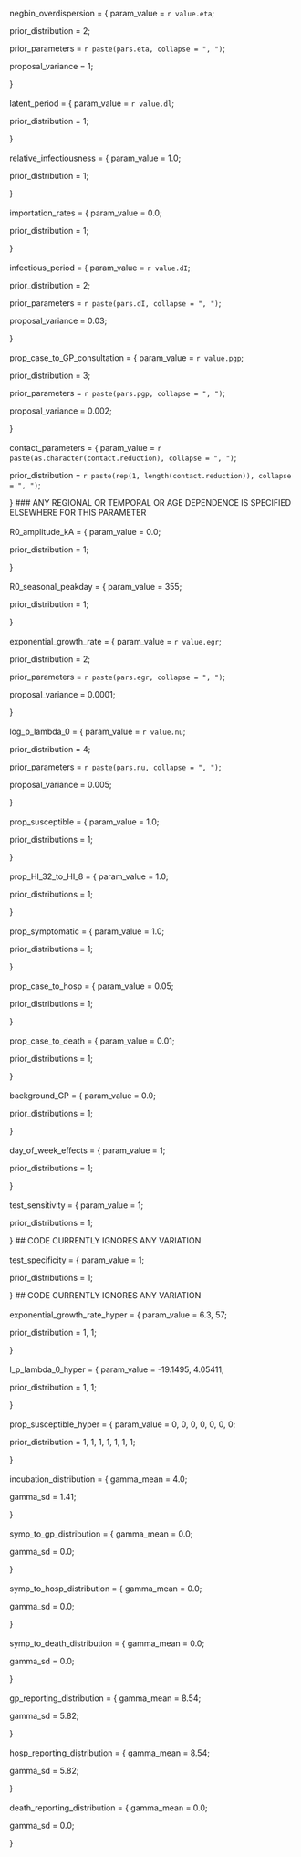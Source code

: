 negbin_overdispersion = { param_value = `r value.eta`;

prior_distribution = 2;

prior_parameters = `r paste(pars.eta, collapse = ", ")`;

proposal_variance = 1;

} 
<br>
<br>
latent_period = { param_value = `r value.dl`;

prior_distribution = 1;

}
<br>
<br>
relative_infectiousness = { param_value = 1.0;

prior_distribution = 1;
			    
}
<br>
<br>
importation_rates = { param_value = 0.0;

prior_distribution = 1;

}
<br>
<br>
infectious_period = { param_value = `r value.dI`;

prior_distribution = 2;

prior_parameters = `r paste(pars.dI, collapse = ", ")`;

proposal_variance = 0.03;

}
<br>
<br>
prop_case_to_GP_consultation = { param_value = `r value.pgp`;

prior_distribution = 3;

prior_parameters = `r paste(pars.pgp, collapse = ", ")`;

proposal_variance = 0.002;

}
<br>
<br>
contact_parameters = { param_value = `r paste(as.character(contact.reduction), collapse = ", ")`;

prior_distribution = `r paste(rep(1, length(contact.reduction)), collapse = ", ")`;

} ### ANY REGIONAL OR TEMPORAL OR AGE DEPENDENCE IS SPECIFIED ELSEWHERE FOR THIS PARAMETER
<br>
<br>
R0_amplitude_kA = { param_value = 0.0;

prior_distribution = 1;

}
<br>
<br>
R0_seasonal_peakday = { param_value = 355;

prior_distribution = 1;

}
<br>
<br>
exponential_growth_rate = { param_value = `r value.egr`;

prior_distribution = 2;

prior_parameters = `r paste(pars.egr, collapse = ", ")`;

proposal_variance = 0.0001;

}
<br>
<br>
log_p_lambda_0 = { param_value = `r value.nu`;

prior_distribution = 4;

prior_parameters = `r paste(pars.nu, collapse = ", ")`;

proposal_variance = 0.005;

}
<br>
<br>
prop_susceptible = { param_value = 1.0;

prior_distributions = 1;

}
<br>
<br>
prop_HI_32_to_HI_8 = {	param_value = 1.0;

prior_distributions = 1;

}
<br>
<br>
prop_symptomatic = { param_value = 1.0;

prior_distributions = 1;

}
<br>
<br>
prop_case_to_hosp = { param_value = 0.05;

prior_distributions = 1;

}
<br>
<br>
prop_case_to_death = { param_value = 0.01;

prior_distributions = 1;

}
<br>
<br>
background_GP = { param_value = 0.0;

prior_distributions = 1;

}
<br>
<br>
day_of_week_effects = { param_value = 1;

prior_distributions = 1;

}
<br>
<br>
test_sensitivity = { param_value = 1;

prior_distributions = 1;

} ## CODE CURRENTLY IGNORES ANY VARIATION
<br>
<br>
test_specificity = { param_value = 1;

prior_distributions = 1;

} ## CODE CURRENTLY IGNORES ANY VARIATION
<br>
<br>
exponential_growth_rate_hyper = { param_value = 6.3, 57;

prior_distribution = 1, 1;

}
<br>
<br>
l_p_lambda_0_hyper = { param_value = -19.1495, 4.05411;

prior_distribution = 1, 1;

}
<br>
<br>
prop_susceptible_hyper = { param_value = 0, 0, 0, 0, 0, 0, 0;

prior_distribution = 1, 1, 1, 1, 1, 1, 1;

}
<br>
<br>
incubation_distribution = { gamma_mean = 4.0;

gamma_sd = 1.41;

}
<br>
<br>
symp_to_gp_distribution = { gamma_mean = 0.0;

gamma_sd = 0.0;

}
<br>
<br>
symp_to_hosp_distribution = { gamma_mean = 0.0;

gamma_sd = 0.0;

}
<br>
<br>
symp_to_death_distribution = { gamma_mean = 0.0;

gamma_sd = 0.0;

}
<br>
<br>
gp_reporting_distribution = { gamma_mean = 8.54;

gamma_sd = 5.82;

}
<br>
<br>
hosp_reporting_distribution = { gamma_mean = 8.54;

gamma_sd = 5.82;

}
<br>
<br>
death_reporting_distribution = { gamma_mean = 0.0;

gamma_sd = 0.0;

}
